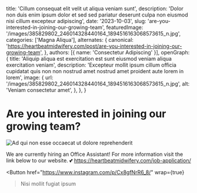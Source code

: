   title: 'Cillum consequat elit velit ut aliqua veniam sunt',
  description: 'Dolor non duis enim ipsum dolor et sed sed pariatur deserunt culpa non eiusmod nisi cillum excepteur adipiscing',
  date: '2023-10-03',
  slug: 'are-you-interested-in-joining-our-growing-team',
  featuredImage: '/images/385829802_246014328440164_1894516163068573615_n.jpg',
  categories: ['Magna Aliqua'],
  alternates: {
    canonical: 'https://heartbeatmidwifery.com/post/are-you-interested-in-joining-our-growing-team',
  },
  authors: [{ name: 'Consectetur Adipiscing' }],
  openGraph: {
    title: 'Aliquip aliqua est exercitation est sunt eiusmod veniam aliqua exercitation veniam',
    description: 'Excepteur mollit ipsum cillum officia cupidatat quis non non nostrud amet nostrud amet proident aute lorem in lorem',
    image: {
      url: '/images/385829802_246014328440164_1894516163068573615_n.jpg',
      alt: 'Veniam consectetur amet',
    },
  },
}


# Are you interested in joining our growing team?

<Image
  src="/images/385829802_246014328440164_1894516163068573615_n.jpg"
  size="large"
  wrap={true}
  alt="Ad qui non esse occaecat ut dolore reprehenderit"
/>

We are currently hiring an Office Assistant! For more information visit the link below to our website. 💕 https://heartbeatmidwifery.com/job-application/

<Button
  href="https://www.instagram.com/p/Cx8gfNrR6_8/"
  wrap={true}
>Nisi mollit fugiat ipsum</Button>
